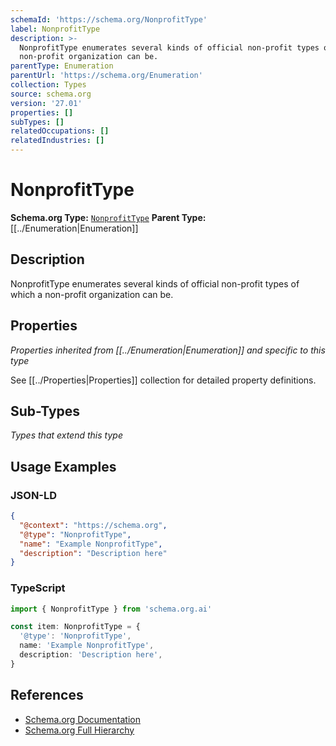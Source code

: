 ```yaml
---
schemaId: 'https://schema.org/NonprofitType'
label: NonprofitType
description: >-
  NonprofitType enumerates several kinds of official non-profit types of which a
  non-profit organization can be.
parentType: Enumeration
parentUrl: 'https://schema.org/Enumeration'
collection: Types
source: schema.org
version: '27.01'
properties: []
subTypes: []
relatedOccupations: []
relatedIndustries: []
---
```

# NonprofitType

**Schema.org Type:** [`NonprofitType`](https://schema.org/NonprofitType)
**Parent Type:** [[../Enumeration|Enumeration]]

## Description

NonprofitType enumerates several kinds of official non-profit types of which a non-profit organization can be.

## Properties

*Properties inherited from [[../Enumeration|Enumeration]] and specific to this type*

See [[../Properties|Properties]] collection for detailed property definitions.

## Sub-Types

*Types that extend this type*

## Usage Examples

### JSON-LD

```json
{
  "@context": "https://schema.org",
  "@type": "NonprofitType",
  "name": "Example NonprofitType",
  "description": "Description here"
}
```

### TypeScript

```typescript
import { NonprofitType } from 'schema.org.ai'

const item: NonprofitType = {
  '@type': 'NonprofitType',
  name: 'Example NonprofitType',
  description: 'Description here',
}
```

## References

- [Schema.org Documentation](https://schema.org/NonprofitType)
- [Schema.org Full Hierarchy](https://schema.org/docs/full.html)
